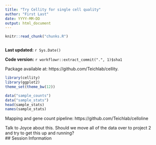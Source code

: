 ```yaml
---
title: "Try Cellity for single cell quality"
author: "First Last"
date: YYYY-MM-DD
output: html_document
---
```


```r
knitr::read_chunk("chunks.R")
```

```r
```

**Last updated:** `r Sys.Date()`

**Code version:** `r workflowr::extract_commit(".", 1)$sha1`

Package available at: https://github.com/Teichlab/cellity.  
```r
library(cellity)
library(ggplot2)
theme_set(theme_bw(12))
```


```r
data("sample_counts")
data("sample_stats")
head(sample_stats)
names(sample_stats)
```

Mapping and gene count pipeline: https://github.com/Teichlab/celloline  

Talk to Joyce about this. Should we move all of the data over to project 2 and try to get this up and running?  
## Session Information

```r
```
